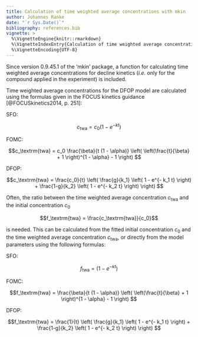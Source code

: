 ```yaml
---
title: Calculation of time weighted average concentrations with mkin
author: Johannes Ranke
date: "`r Sys.Date()`"
bibliography: references.bib
vignette: >
  %\VignetteEngine{knitr::rmarkdown}
  %\VignetteIndexEntry{Calculation of time weighted average concentrations with mkin}
  %\VignetteEncoding{UTF-8}
---
```


Since version 0.9.45.1 of the 'mkin' package, a function for calculating
time weighted average concentrations for decline kinetics (*i.e.* only
for the compound applied in the experiment) is included.

Time weighted average concentrations for the DFOP model are calculated using
the formulas given in the FOCUS kinetics guidance [@FOCUSkinetics2014, p. 251]:

SFO:

$$c_\textrm{twa} = c_0 \left( 1 - e^{- k t} \right) $$

FOMC:

$$c_\textrm{twa} = c_0 \frac{\beta}{t (1 - \alpha)} 
                   \left( \left(\frac{t}{\beta} + 1 \right)^{1 - \alpha} - 1 \right) $$

DFOP:

$$c_\textrm{twa} = \frac{c_0}{t} \left(
  \frac{g}{k_1} \left( 1 - e^{- k_1 t} \right) +
  \frac{1-g}{k_2} \left( 1 - e^{- k_2 t} \right)  \right) $$

Often, the ratio between the time weighted average concentration $c_\textrm{twa}$
and the initial concentration $c_0$ 

$$f_\textrm{twa} = \frac{c_\textrm{twa}}{c_0}$$

is needed. This can be calculated from the fitted initial concentration $c_0$ and
the time weighted average concentration $c_\textrm{twa}$, or directly from
the model parameters using the following formulas:

SFO:

$$f_\textrm{twa} = \left( 1 - e^{- k t} \right) $$

FOMC:

$$f_\textrm{twa} = \frac{\beta}{t (1 - \alpha)} 
                   \left( \left(\frac{t}{\beta} + 1 \right)^{1 - \alpha} - 1 \right) $$

DFOP:

$$f_\textrm{twa} = \frac{1}{t} \left(
  \frac{g}{k_1} \left( 1 - e^{- k_1 t} \right) +
  \frac{1-g}{k_2} \left( 1 - e^{- k_2 t} \right)  \right) $$

